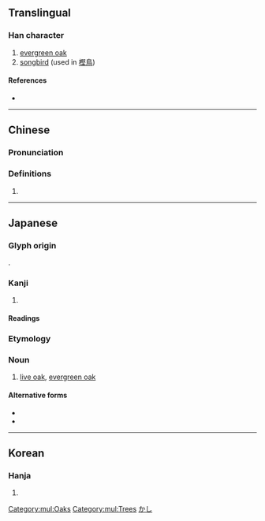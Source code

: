 {{character info/new}}
==Translingual==

===Han character===
{{Han char|rn=75|rad=木|as=11|sn=15|four=|canj=DSEG|ids=⿰木堅}}

# [[evergreen oak]]
# [[songbird]] (used in [[樫鳥]])

====References====
* {{Han ref|kx=0551.181|dkj=15485|dj=0939.190|hdz=21276.050|uh=6A2B|ud=27179}}

[[Category:mul:Oaks]]
[[Category:mul:Trees]]

----

==Chinese==
{{zh-forms|s=㭴}}

===Pronunciation===
{{zh-pron
|m=jiān
|c=gin1
|mc=
|oc=
|ma=
|cat=n
}}

===Definitions===
{{zh-hanzi}}

# {{rfdef|lang=zh}}

----

==Japanese==

===Glyph origin===
{{ja-etym-kokuji}}.

===Kanji===
{{ja-kanji|grade=|rs=木11}}

# {{defn|lang=ja|sort=木11}}

====Readings====
{{ja-readings
|on=
|kun=かし-
}}

===Etymology===
{{ja-kanjitab|かし|yomi=k}}

===Noun===
{{ja-noun|かし|カシ}}

# [[live oak]], [[evergreen oak]]

====Alternative forms====
* {{l/ja|橿}}
* {{l/ja|櫧}}

[[Category:ja:Oaks|かし]]

----

==Korean==

===Hanja===
{{ko-hanja|hangeul=[[견]]|eumhun=|rv=gyeon|mr=kyŏn|y=kyen}}

# {{defn|lang=ko|sort=木11}}
